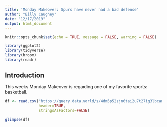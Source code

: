 ```yaml
---
title: 'Monday Makeover: Spurs have never had a bad defense'
author: "Billy Caughey"
date: "12/17/2019"
output: html_document
---
```


```r
knitr::opts_chunk$set(echo = TRUE, message = FALSE, warning = FALSE)

library(ggplot2)
library(tidyverse)
library(broom)
library(readr)

```

## Introduction

This weeks Monday Makeover is regarding one of my favorite sports: basketball.

```r

df <- read.csv("https://query.data.world/s/4dm5p52zjn6tai2u7t27ig3lbcans7", 
               header=TRUE, 
               stringsAsFactors=FALSE)

glimpse(df)

```